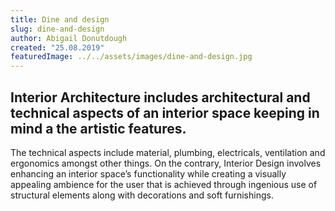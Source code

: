 ```yaml
---
title: Dine and design
slug: dine-and-design
author: Abigail Donutdough
created: "25.08.2019"
featuredImage: ../../assets/images/dine-and-design.jpg
---
```


## Interior Architecture includes architectural and technical aspects of an interior space keeping in mind a the artistic features.

The technical aspects include material, plumbing, electricals, ventilation and ergonomics amongst other things. On the contrary, Interior Design involves enhancing an interior space’s functionality while creating a visually appealing ambience for the user that is achieved through ingenious use of structural elements along with decorations and soft furnishings.
